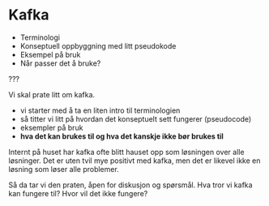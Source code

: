 # Kafka

- Terminologi
- Konseptuell oppbyggning med litt pseudokode
- Eksempel på bruk
- Når passer det å bruke?

???

Vi skal prate litt om kafka.
- vi starter med å ta en liten intro til terminologien
- så titter vi litt på hvordan det konseptuelt sett fungerer (pseudocode)
- eksempler på bruk
- **hva det kan brukes til og hva det kanskje ikke bør brukes til**

Internt på huset har kafka ofte blitt hauset opp som løsningen over alle løsninger.
Det er uten tvil mye positivt med kafka, men det er likevel ikke en løsning som løser alle problemer.

Så da tar vi den praten, åpen for diskusjon og spørsmål. Hva tror vi kafka kan fungere til?
Hvor vil det ikke fungere?